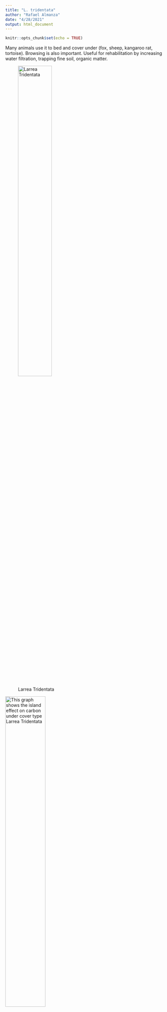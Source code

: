 ```yaml
---
title: "L. tridentata"
author: "Rafael Almanza"
date: "4/28/2021"
output: html_document
---
```


```r
knitr::opts_chunk$set(echo = TRUE)
```
Many animals use it to bed and cover under (fox, sheep, kangaroo rat, tortoise). Browsing is also important. Useful for rehabilitation by increasing water filtration, trapping fine soil, organic matter.


![Larrea Tridentata](larrea.jpg){#id .class width=50% height=50%}

![This graph shows the island effect on carbon under cover type Larrea Tridentata](INSPLATR_mgCgsoil.png){#id .class width=50% height=50%}
![This graph shows the island effect on nitrogen under cover type Larrea Tridentata](INSPLATR_mgNgsoil.png){#id .class width=50% height=50%}